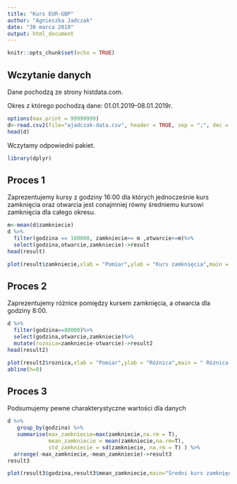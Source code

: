 ```yaml
---
title: "Kurs EUR-GBP"
author: "Agnieszka Jadczak"
date: "30 marca 2019"
output: html_document
---
```


```r
knitr::opts_chunk$set(echo = TRUE)
```

## Wczytanie danych 

Dane pochodzą ze strony histdata.com.  
  
Okres z którego pochodzą dane: 01.01.2019-08.01.2019r. 
```r
options(max.print = 99999999) 
d<-read.csv2(file="ajadczak-data.csv", header = TRUE, sep = ";", dec = ".")
head(d)
```


Wczytamy odpowiedni pakiet.
```r
library(dplyr)
```

## Proces 1

Zaprezentujemy kursy z godziny 16:00 dla których jednocześnie kurs zamknięcia oraz otwarcia jest conajmniej równy średniemu kursowi zamknięcia dla całego okresu.

```r
m<-mean(d$zamkniecie)
d %>%
  filter(godzina == 160000, zamkniecie>= m ,otwarcie>=m)%>%
  select(godzina,otwarcie,zamkniecie)->result
head(result)
```

```r
plot(result$zamkniecie,xlab = "Pomiar",ylab = "Kurs zamknięcia",main = "Kursy większe niż średni kurs, godz 16:00")
```

## Proces 2

Zaprezentujemy różnice pomiędzy kursem zamknięcia, a otwarcia dla godziny 8:00.

```r
d %>% 
  filter(godzina==80000)%>%
  select(godzina,otwarcie,zamkniecie)%>%
  mutate(roznica=zamkniecie-otwarcie)->result2
head(result2)
```

```r
plot(result2$roznica,xlab = "Pomiar",ylab = "Różnica",main = " Różnica pomiędzy kursem otwarcia,  a zamknięcia, godz 8:00")
abline(h=0)
```

## Proces 3

Podsumujemy pewne charakterystyczne wartości dla danych 

```r

d %>%
   group_by(godzina) %>% 
   summarise(max_zamkniecie=max(zamkniecie,na.rm = T),
             mean_zamkniecie = mean(zamkniecie,na.rm=T),
             std_zamkniecie = sd(zamkniecie, na.rm = T) ) %>%
  arrange(-max_zamkniecie,-mean_zamkniecie)->result3
result3 
```

```r
plot(result3$godzina,result3$mean_zamkniecie,main="Średni kurs zamknięcia dla odpowiedniej godziny",xlab = "Godziny",ylab = "Średnie")
```



